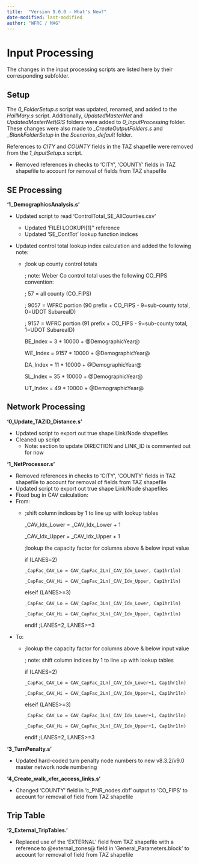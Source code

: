 ```yaml
---
title:  "Version 9.0.0 - What's New?"
date-modified: last-modified
author: "WFRC / MAG"
---
```


# Input Processing
The changes in the input processing scripts are listed here by their corresponding subfolder.

## Setup

The *0_FolderSetup.s* script was updated, renamed, and added to the *HailMary.s* script. Additionally, *UpdatedMasterNet* and *UpdatedMasterNet\\GIS* folders were added to *0_InputProcessing* folder. These changes were also made to *\_CreateOutputFolders.s* and *\_BlankFolderSetup* in the *Scenarios\_default* folder.

References to *CITY* and *COUNTY* fields in the TAZ shapefile were removed from the *1_InputSetup.s* script.

 - Removed references in checks to 'CITY', 'COUNTY' fields in TAZ shapefile to account for removal of fields from TAZ shapefile

## SE Processing
**'1_DemographicsAnalysis.s'**

- Updated script to read 'ControlTotal_SE_AllCounties.csv'
    - Updated 'FILEI LOOKUPI[1]'' reference
    - Updated 'SE_ContTot' lookup function indices
- Updated control total lookup index calculation and added the following note:

    - ::: {.callout-note collapse="true"}
      ;look up county control totals
    
      ;  note: Weber Co control total uses the following CO_FIPS convention: 
    
      ;        57 = all county   (CO_FIPS) 
    
      ;      9057 = WFRC portion (90 prefix + CO_FIPS - 9=sub-county total, 0=UDOT  SubareaID) 
    
      ;      9157 = WFRC portion (91 prefix + CO_FIPS - 9=sub-county total, 1=UDOT  SubareaID) 
    
      BE_Index =    3 * 10000  +  @DemographicYear@ 
    
      WE_Index = 9157 * 10000  +  @DemographicYear@ 
    
      DA_Index =   11 * 10000  +  @DemographicYear@ 
    
      SL_Index =   35 * 10000  +  @DemographicYear@ 
    
      UT_Index =   49 * 10000  +  @DemographicYear@ 
      :::

## Network Processing

**'0_Update_TAZID_Distance.s'**

 - Updated script to export out true shape Link/Node shapefiles
 - Cleaned up script
    - Note: section to update DIRECTION and LINK_ID is commented out for now

**'1_NetProcessor.s'**

 - Removed references in checks to 'CITY', 'COUNTY' fields in TAZ shapefile to account for removal of fields from TAZ shapefile
 - Updated script to export out true shape Link/Node shapefiles
 - Fixed bug in CAV calculation:
 - From:
    - ::: {.callout-note collapse="true"}
      ;shift column indices by 1 to line up with lookup tables

      _CAV_Idx_Lower = _CAV_Idx_Lower + 1

      _CAV_Idx_Upper = _CAV_Idx_Upper + 1

      ;lookup the capacity factor for columns above & below input value

      if (LANES=2)

          _CapFac_CAV_Lo = CAV_CapFac_2Ln(_CAV_Idx_Lower, Cap1hr1ln)

          _CapFac_CAV_Hi = CAV_CapFac_2Ln(_CAV_Idx_Upper, Cap1hr1ln)

      elseif (LANES>=3)

          _CapFac_CAV_Lo = CAV_CapFac_3Ln(_CAV_Idx_Lower, Cap1hr1ln)

          _CapFac_CAV_Hi = CAV_CapFac_3Ln(_CAV_Idx_Upper, Cap1hr1ln)

      endif  ;LANES=2, LANES>=3
      :::

 - To:
    - ::: {.callout-note collapse="true"}
      ;lookup the capacity factor for columns above & below input value

      ; note: shift column indices by 1 to line up with lookup tables

      if (LANES=2)
  
          _CapFac_CAV_Lo = CAV_CapFac_2Ln(_CAV_Idx_Lower+1, Cap1hr1ln)

          _CapFac_CAV_Hi = CAV_CapFac_2Ln(_CAV_Idx_Upper+1, Cap1hr1ln)
  
      elseif (LANES>=3)
  
          _CapFac_CAV_Lo = CAV_CapFac_3Ln(_CAV_Idx_Lower+1, Cap1hr1ln)

          _CapFac_CAV_Hi = CAV_CapFac_3Ln(_CAV_Idx_Upper+1, Cap1hr1ln)
  
      endif  ;LANES=2, LANES>=3
      :::

**'3_TurnPenalty.s'**

 - Updated hard-coded turn penalty node numbers to new v8.3.2/v9.0 master network node numbering

**'4_Create_walk_xfer_access_links.s'**

 - Changed 'COUNTY' field in 'c_PNR_nodes.dbf' output to 'CO_FIPS' to account for removal of field from TAZ shapefile

## Trip Table

**'2_External_TripTables.'**

 - Replaced use of the 'EXTERNAL' field from TAZ shapefile with a reference to @external_zones@ field in 'General_Parameters.block' to account for removal of field from TAZ shapefile